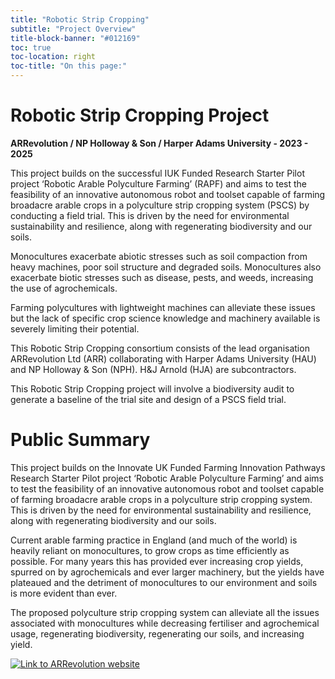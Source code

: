 ```yaml
---
title: "Robotic Strip Cropping"
subtitle: "Project Overview"
title-block-banner: "#012169"
toc: true
toc-location: right
toc-title: "On this page:"
---
```


# **Robotic Strip Cropping Project**

**ARRevolution / NP Holloway & Son / Harper Adams University - 2023 - 2025**

This project builds on the successful IUK Funded Research Starter Pilot project 'Robotic Arable Polyculture Farming' (RAPF) and aims to test the feasibility of an innovative autonomous robot and toolset capable of farming broadacre arable crops in a polyculture strip cropping system (PSCS) by conducting a field trial. This is driven by the need for environmental sustainability and resilience, along with regenerating biodiversity and our soils. 

Monocultures exacerbate abiotic stresses such as soil compaction from heavy machines, poor soil structure and degraded soils. Monocultures also exacerbate biotic stresses such as disease, pests, and weeds, increasing the use of agrochemicals. 

Farming polycultures with lightweight machines can alleviate these issues but the lack of specific crop science knowledge and machinery available is severely limiting their potential. 

This Robotic Strip Cropping consortium consists of the lead organisation ARRevolution Ltd (ARR) collaborating with Harper Adams University (HAU) and NP Holloway & Son (NPH). H&J Arnold (HJA) are subcontractors. 

This Robotic Strip Cropping project will involve a biodiversity audit to generate a baseline of the trial site and design of a PSCS field trial.

# **Public Summary**

This project builds on the Innovate UK Funded Farming Innovation Pathways Research Starter Pilot project 'Robotic Arable Polyculture Farming' and aims to test the feasibility of an innovative autonomous robot and toolset capable of farming broadacre arable crops in a polyculture strip cropping system. This is driven by the need for environmental sustainability and resilience, along with regenerating biodiversity and our soils. 

Current arable farming practice in England (and much of the world) is heavily reliant on monocultures, to grow crops as time efficiently as possible. For many years this has provided ever increasing crop yields, spurred on by agrochemicals and ever larger machinery, but the yields have plateaued and the detriment of monocultures to our environment and soils is more evident than ever. 

The proposed polyculture strip cropping system can alleviate all the issues associated with monocultures while decreasing fertiliser and agrochemical usage, regenerating biodiversity, regenerating our soils, and increasing yield. 

[![Link to ARRevolution website](_assets/arr.png){fig-align="center"}](https://arrevolution.co.uk/)
